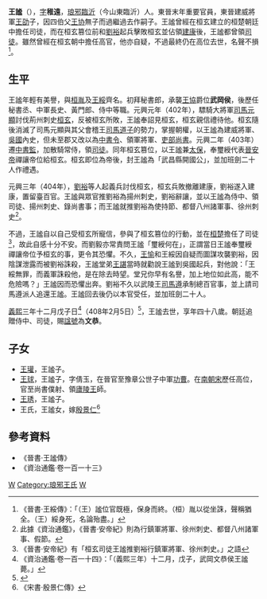 '''王謐'''（{{bd|360年||408年|2月5日|catIdx=W}}），[[表字|字]]'''稚遠'''，[[琅邪|琅邪]][[臨沂|臨沂]]（今山東臨沂）人。東晉末年重要官員，東晉建威將軍[[王劭_(東晉)|王劭]]子，因四伯父[[王协_(东晋)|王协]]無子而過繼過去作嗣子。王謐曾經在桓玄建立的桓楚朝廷中擔任司徒，而在桓玄篡位前和[[劉裕|劉裕]]起兵擊敗桓玄並佔領[[建康|建康]]後，王謐都曾領[[司徒|司徒]]。雖然曾經在桓玄朝中擔任高官，他亦自疑，不過最終仍在高位去世，名聲不損<ref>《晉書·王綏傳》：「（王）謐位官既極，保身而終。（桓）胤以從坐誅，聲稱猶全。（王）綏身死，名論殆盡。」</ref>。

== 生平 ==
王謐年輕有美譽，與[[桓胤|桓胤]]及[[王綏|王綏]]齊名。初拜秘書郎，承襲[[王協|王協]]爵位'''武岡侯'''，後歷任秘書丞、中軍長史、黃門郎、侍中等職。元興元年（402年），驃騎大將軍[[司馬元顯|司馬元顯]]討伐荊州刺史[[桓玄|桓玄]]，反被桓玄所敗，王謐奉詔見桓玄，桓玄親信禮待他。桓玄隨後消滅了司馬元顯與其父會稽王[[司馬道子|司馬道子]]的勢力，掌握朝權，以王謐為建威將軍、[[吳郡|吳國]]內史，但未至郡又改以為[[中書令|中書令]]、領軍將軍、[[吏部尚書|吏部尚書]]。元興二年（403年）遷[[中書監|中書監]]，加散騎常侍，領[[司徒|司徒]]。同年桓玄篡位，以王謐兼[[太保|太保]]，奉璽綬代表[[晉安帝|晉安帝]]禪讓帝位給桓玄。桓玄即位為帝後，封王謐為「武昌縣開國公」，並加班劍二十人作禮遇。

元興三年（404年），[[劉裕|劉裕]]等人起義兵討伐桓玄，桓玄兵敗撤離建康，劉裕遂入建康，置留臺百官。王謐與眾官推劉裕為揚州刺史，劉裕辭讓，並以王謐為侍中、領司徒、揚州刺史、錄尚書事；而王謐就推劉裕為使持節、都督八州諸軍事、徐州刺史<ref>此據《資治通鑑》，《晉書·安帝紀》則為行鎮軍將軍、徐州刺史、都督八州諸軍事、假節。</ref>。

不過，王謐自以自己受桓玄所寵信，參與了桓玄篡位的行動，並在[[桓楚|桓楚]]擔任了司徒<ref>《晉書·安帝紀》有「桓玄司徒王謐推劉裕行鎮軍將軍、徐州刺史。」之語</ref>，故此自感十分不安。而劉毅亦常責問王謐「璽綬何在」，正謂當日王謐奉璽綬禪讓帝位予桓玄的事，更令其恐懼。不久，[[王愉|王愉]]和王綏因自疑而圖謀攻襲劉裕，因陰謀泄露而被劉裕誅殺，王謐堂弟[[王諶|王諶]]當時就勸說王謐到吳國起兵，對他說：「王綏無罪，而義軍誅殺他，是在除去時望。堂兄你早有名譽，加上地位如此高，能不危險嗎？」王謐因而恐懼出奔。劉裕不久以武陵王[[司馬遵_(武陵王)|司馬遵]]承制總百官事，並上請司馬遵派人追還王謐。王謐回去後仍以本官受任，並加班劍二十人。

[[义熙_(东晋)|義熙]]三年十二月戊子日<ref>《資治通鑑·卷一百一十四》：「（義熙三年）十二月，戊子，武岡文恭侯王謐薨。」</ref>（408年2月5日）<ref>{{Cite web |url=http://sinocal.sinica.edu.tw/ |title=兩千年中西曆轉換 |accessdate=2011-07-29 |archive-date=2018-06-15 |archive-url=https://web.archive.org/web/20180615004633/http://sinocal.sinica.edu.tw/ |dead-url=yes }}</ref>，王謐去世，享年四十八歲。朝廷追贈侍中、司徒，賜[[諡號|諡號]]為'''文恭'''。

== 子女 ==
*[[王瓘|王瓘]]，王謐子。
*[[王球|王球]]，王謐子，字倩玉，在晉官至豫章公世子中軍[[功曹|功曹]]。在[[南朝宋|南朝宋]]歷任高位，官至尚書僕射、領[[劉紹|廬陵王]]師。
*[[王琇|王琇]]，王謐子。
*王氏，王謐女，嫁[[殷景仁|殷景仁]]<ref>《宋書·殷景仁傳》</ref>

== 參考資料 ==
*《晉書·王謐傳》
*《資治通鑑·卷一百一十三》
{{reflist}}

[[Category:晉朝政治人物|W]]
[[Category:琅邪王氏|Category:琅邪王氏]]
[[Category:諡文恭|W]]